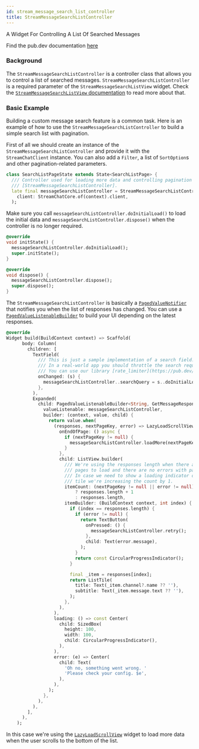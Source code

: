```yaml
---
id: stream_message_search_list_controller
title: StreamMessageSearchListController
---
```


A Widget For Controlling A List Of Searched Messages

Find the pub.dev documentation [here](https://pub.dev/documentation/stream_chat_flutter_core/latest/stream_chat_flutter_core/StreamMessageSearchListController-class.html)

### Background

The `StreamMessageSearchListController` is a controller class that allows you to control a list of searched messages.
`StreamMessageSearchListController` is a required parameter of the `StreamMessageSearchListView` widget.
Check the [`StreamMessageSearchListView` documentation](../03-stream_chat_flutter/stream_message_search_list_view.mdx) to read more about that.

### Basic Example

Building a custom message search feature is a common task. Here is an example of how to use the `StreamMessageSearchListController` to build a simple search list with pagination.

First of all we should create an instance of the `StreamMessageSearchListController` and provide it with the `StreamChatClient` instance.
You can also add a `Filter`, a list of `SortOption`s and other pagination-related parameters.

```dart
class SearchListPageState extends State<SearchListPage> {
  /// Controller used for loading more data and controlling pagination in
  /// [StreamMessageSearchListController].
  late final messageSearchListController = StreamMessageSearchListController(
    client: StreamChatCore.of(context).client,
  );
```

Make sure you call `messageSearchListController.doInitialLoad()` to load the initial data and `messageSearchListController.dispose()` when the controller is no longer required.

```dart
@override
void initState() {
  messageSearchListController.doInitialLoad();
  super.initState();
}

@override
void dispose() {
  messageSearchListController.dispose();
  super.dispose();
}
```

The `StreamMessageSearchListController` is basically a [`PagedValueNotifier`](./paged_value_listenable_builder.mdx) that notifies you when the list of responses has changed.
You can use a [`PagedValueListenableBuilder`](./paged_value_listenable_builder.mdx) to build your UI depending on the latest responses.

```dart
@override
Widget build(BuildContext context) => Scaffold(
      body: Column(
        children: [
          TextField(
            /// This is just a sample implementation of a search field.
            /// In a real-world app you should throttle the search requests.
            /// You can use our library [rate_limiter](https://pub.dev/packages/rate_limiter).
            onChanged: (s) {
              messageSearchListController..searchQuery = s..doInitialLoad();
            },
          ),
          Expanded(
            child: PagedValueListenableBuilder<String, GetMessageResponse>(
              valueListenable: messageSearchListController,
              builder: (context, value, child) {
                return value.when(
                  (responses, nextPageKey, error) => LazyLoadScrollView(
                    onEndOfPage: () async {
                      if (nextPageKey != null) {
                        messageSearchListController.loadMore(nextPageKey);
                      }
                    },
                    child: ListView.builder(
                      /// We're using the responses length when there are no more
                      /// pages to load and there are no errors with pagination.
                      /// In case we need to show a loading indicator or and error
                      /// tile we're increasing the count by 1.
                      itemCount: (nextPageKey != null || error != null)
                          ? responses.length + 1
                          : responses.length,
                      itemBuilder: (BuildContext context, int index) {
                        if (index == responses.length) {
                          if (error != null) {
                            return TextButton(
                              onPressed: () {
                                messageSearchListController.retry();
                              },
                              child: Text(error.message),
                            );
                          }
                          return const CircularProgressIndicator();
                        }

                        final _item = responses[index];
                        return ListTile(
                          title: Text(_item.channel?.name ?? ''),
                          subtitle: Text(_item.message.text ?? ''),
                        );
                      },
                    ),
                  ),
                  loading: () => const Center(
                    child: SizedBox(
                      height: 100,
                      width: 100,
                      child: CircularProgressIndicator(),
                    ),
                  ),
                  error: (e) => Center(
                    child: Text(
                      'Oh no, something went wrong. '
                      'Please check your config. $e',
                    ),
                  ),
                );
              },
            ),
          ),
        ],
      ),
    );
```

In this case we're using the [`LazyLoadScrollView`](./lazy_load_scroll_view.mdx) widget to load more data when the user scrolls to the bottom of the list.